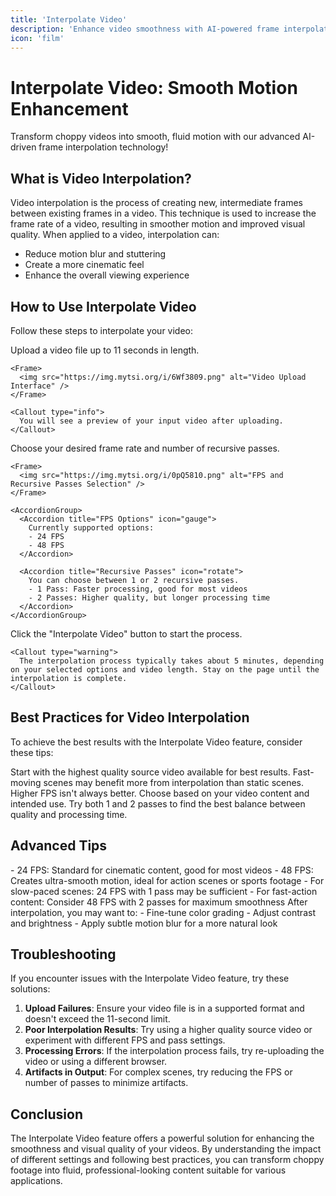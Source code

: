 ```yaml
---
title: 'Interpolate Video'
description: 'Enhance video smoothness with AI-powered frame interpolation'
icon: 'film'
---
```


# Interpolate Video: Smooth Motion Enhancement

<Tip>
  Transform choppy videos into smooth, fluid motion with our advanced AI-driven frame interpolation technology!
</Tip>

## What is Video Interpolation?

Video interpolation is the process of creating new, intermediate frames between existing frames in a video. This technique is used to increase the frame rate of a video, resulting in smoother motion and improved visual quality. When applied to a video, interpolation can:

- Reduce motion blur and stuttering
- Create a more cinematic feel
- Enhance the overall viewing experience

## How to Use Interpolate Video

Follow these steps to interpolate your video:

<Steps>
  <Step title="Upload Video" icon="upload">
    Upload a video file up to 11 seconds in length.
    
    <Frame>
      <img src="https://img.mytsi.org/i/6Wf3809.png" alt="Video Upload Interface" />
    </Frame>
    
    <Callout type="info">
      You will see a preview of your input video after uploading.
    </Callout>
  </Step>
  
  <Step title="Select FPS and Recursive Passes" icon="sliders">
    Choose your desired frame rate and number of recursive passes.
    
    <Frame>
      <img src="https://img.mytsi.org/i/0pQ5810.png" alt="FPS and Recursive Passes Selection" />
    </Frame>
    
    <AccordionGroup>
      <Accordion title="FPS Options" icon="gauge">
        Currently supported options:
        - 24 FPS
        - 48 FPS
      </Accordion>
      
      <Accordion title="Recursive Passes" icon="rotate">
        You can choose between 1 or 2 recursive passes.
        - 1 Pass: Faster processing, good for most videos
        - 2 Passes: Higher quality, but longer processing time
      </Accordion>
    </AccordionGroup>
  </Step>
  
  <Step title="Interpolate Video" icon="play">
    Click the "Interpolate Video" button to start the process.
    
    <Callout type="warning">
      The interpolation process typically takes about 5 minutes, depending on your selected options and video length. Stay on the page until the interpolation is complete.
    </Callout>
  </Step>
</Steps>

## Best Practices for Video Interpolation

To achieve the best results with the Interpolate Video feature, consider these tips:

<CardGroup cols={2}>
  <Card title="Choose High-Quality Source" icon="file-video">
    Start with the highest quality source video available for best results.
  </Card>
  <Card title="Consider Content Type" icon="film">
    Fast-moving scenes may benefit more from interpolation than static scenes.
  </Card>
  <Card title="Balance FPS and Quality" icon="scale-balanced">
    Higher FPS isn't always better. Choose based on your video content and intended use.
  </Card>
  <Card title="Experiment with Passes" icon="layer-group">
    Try both 1 and 2 passes to find the best balance between quality and processing time.
  </Card>
</CardGroup>

## Advanced Tips

<AccordionGroup>
  <Accordion title="Understanding FPS Impact" icon="chart-line">
    - 24 FPS: Standard for cinematic content, good for most videos
    - 48 FPS: Creates ultra-smooth motion, ideal for action scenes or sports footage
  </Accordion>
  
  <Accordion title="Optimizing for Different Content" icon="tv">
    - For slow-paced scenes: 24 FPS with 1 pass may be sufficient
    - For fast-action content: Consider 48 FPS with 2 passes for maximum smoothness
  </Accordion>
  
  <Accordion title="Post-Interpolation Editing" icon="pen">
    After interpolation, you may want to:
    - Fine-tune color grading
    - Adjust contrast and brightness
    - Apply subtle motion blur for a more natural look
  </Accordion>
</AccordionGroup>

## Troubleshooting

If you encounter issues with the Interpolate Video feature, try these solutions:

1. **Upload Failures**: Ensure your video file is in a supported format and doesn't exceed the 11-second limit.
2. **Poor Interpolation Results**: Try using a higher quality source video or experiment with different FPS and pass settings.
3. **Processing Errors**: If the interpolation process fails, try re-uploading the video or using a different browser.
4. **Artifacts in Output**: For complex scenes, try reducing the FPS or number of passes to minimize artifacts.

## Conclusion

The Interpolate Video feature offers a powerful solution for enhancing the smoothness and visual quality of your videos. By understanding the impact of different settings and following best practices, you can transform choppy footage into fluid, professional-looking content suitable for various applications.

